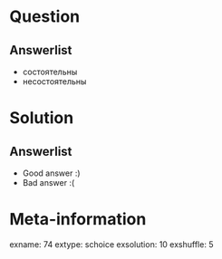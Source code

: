 Question
========


Answerlist
----------
*  состоятельны
*  несостоятельны

Solution
========

Answerlist
----------
*  Good answer :)
*  Bad answer :(

Meta-information
================
exname: 74
extype: schoice
exsolution: 10
exshuffle: 5
